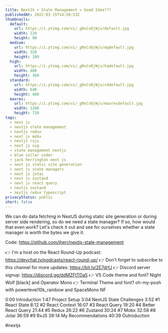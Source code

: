 ```yaml
---
title: NextJS + State Management = Good Idea???
publishedAt: 2022-03-15T14:58:53Z
thumbnails:
  default:
    url: https://i.ytimg.com/vi/_gRxCvDjWjs/default.jpg
    width: 120
    height: 90
  medium:
    url: https://i.ytimg.com/vi/_gRxCvDjWjs/mqdefault.jpg
    width: 320
    height: 180
  high:
    url: https://i.ytimg.com/vi/_gRxCvDjWjs/hqdefault.jpg
    width: 480
    height: 360
  standard:
    url: https://i.ytimg.com/vi/_gRxCvDjWjs/sddefault.jpg
    width: 640
    height: 480
  maxres:
    url: https://i.ytimg.com/vi/_gRxCvDjWjs/maxresdefault.jpg
    width: 1280
    height: 720
tags:
  - next js
  - nextjs state management
  - nextjs redux
  - next js mobx
  - nextjs rxjs
  - next js ssg
  - state management nextjs
  - blue collar coder
  - jack herrington next js
  - next js static site generation
  - next js state managers
  - next js jotai
  - next js zustand
  - next js react query
  - nextjs zustand
  - nextjs redux typescript
privacyStatus: public
short: false
---
```

  
  We can do data fetching in NextJS during static site generation or during server side rendering, so do we need a state manager? If so, how would that even work? Let's check it out and see for ourselves whether a state manager is worth the bytes we give it.

Code: https://github.com/jherr/nextjs-state-management

👉 I'm a host on the React Round-Up podcast: https://devchat.tv/podcasts/react-round-up/
👉 Don't forget to subscribe to this channel for more updates: https://bit.ly/2E7drfJ
👉 Discord server signup: https://discord.gg/ddMZFtTDa5
👉 VS Code theme and font? Night Wolf [black] and Operator Mono
👉 Terminal Theme and font? oh-my-posh with powerlevel10k_rainbow and SpaceMono NF

0:00 Introduction
1:47 Project Setup
 3:04 NextJS State Challenges
3:52 #1 React State
8:12 #2 React Context
16:07 #3 React Query
19:20 #4 Better React Query
21:44 #5 Redux
26:22 #6 Zustand
30:24 #7 Mobx
32:58 #8 Jotai
36:59 #9 RxJS
39:14 My Recommendations
40:39 Outroduction

#nextjs
  